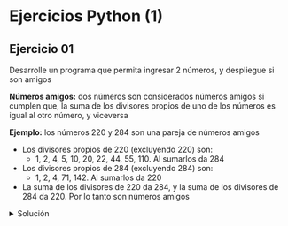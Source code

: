 # Ejercicios Python (1)

## Ejercicio 01
Desarrolle un programa que permita ingresar 2 números, y despliegue si son amigos

**Números amigos:** dos números son considerados números amigos si cumplen que, la suma de los divisores propios de uno de los números es igual al otro número, y viceversa

**Ejemplo:** los números 220 y 284 son una pareja de números amigos

- Los divisores propios de 220 (excluyendo 220) son: 
	- 1, 2, 4, 5, 10, 20, 22, 44, 55, 110. Al sumarlos da 284
- Los divisores propios de 284 (excluyendo 284) son: 
	- 1, 2, 4, 71, 142. Al sumarlos da 220
- La suma de los divisores de 220 da 284, y la suma de los divisores de 284 da 220. Por lo tanto son números amigos

<details>
	<summary>Solución</summary>
<br/>
```python
num1 = int(input("Ingrese el primer número: "))
num2 = int(input("Ingrese el segundo número: "))

suma_div_num1 = 0
for i in range(1, num1):
	if num1 % i == 0:
		suma_div_num1 = suma_div_num1 + i 

suma_div_num2 = 0
for i in range(1, num2):
	if num2 % i == 0:
		suma_div_num2 = suma_div_num2 + i

if suma_div_num1 == num2:
	print(num1," es amigo de ", num2)
else:
	print(num1," NO es amigo de ", num2)

if suma_div_num2 == num1:
	print(num2," es amigo de ", num1)
else:
	print(num2," NO es amigo de ", num1)
```
</details>

## Ejercicio 02
Desarrolle un programa que permita ingresar 10 números. Despliegue el mayor de ellos. No utilizar listas

<details>
	<summary>Solución</summary>
<br/>
```python
num_max = int(input("Ingrese el núero [1 de 10]: "))

for i in range(2, 10+1):
    num = int(input(f"Ingrese el número [{i} de 10]: "))
    if num > num_max:
        num_max = num

print(f"Número Mayor: {num_max}")
```
</details>